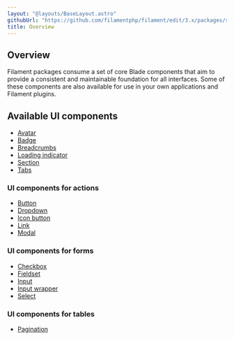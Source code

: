 ```yaml
---
layout: "@layouts/BaseLayout.astro"
githubUrl: "https://github.com/filamentphp/filament/edit/3.x/packages/support/docs/09-blade-components/01-overview.md"
title: Overview
---
```


## Overview

Filament packages consume a set of core Blade components that aim to provide a consistent and maintainable foundation for all interfaces. Some of these components are also available for use in your own applications and Filament plugins.

## Available UI components

- [Avatar](avatar)
- [Badge](badge)
- [Breadcrumbs](breadcrumbs)
- [Loading indicator](loading-indicator)
- [Section](section)
- [Tabs](tabs)

### UI components for actions

- [Button](button)
- [Dropdown](dropdown)
- [Icon button](icon-button)
- [Link](link)
- [Modal](modal)

### UI components for forms

- [Checkbox](checkbox)
- [Fieldset](fieldset)
- [Input](input)
- [Input wrapper](input-wrapper)
- [Select](select)

### UI components for tables

- [Pagination](pagination)
